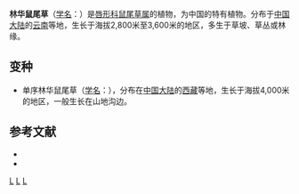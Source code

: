 {{Speciesbox 
| taxon = Salvia hylocharis
| authority = Diels
| subdivision_ranks =[[变种|变种]]
| subdivision =
* 林华鼠尾草 ''S. h.'' var. ''hylocharis''
* 单序林华鼠尾草 ''S. h.'' var. ''subsimplex''
}}

'''林华鼠尾草'''（[[学名|学名]]：{{lang|la|''Salvia hylocharis''}}）是[[唇形科|唇形科]][[鼠尾草属|鼠尾草属]]的植物，为中国的特有植物。分布于[[中国大陆|中国大陆]]的[[云南|云南]]等地，生长于海拔2,800米至3,600米的地区，多生于草坡、草丛或林缘。

== 变种 ==
* 单序林华鼠尾草（[[学名|学名]]：{{lang|la|''Salvia hylocharis'' var. ''subsimplex''}}），分布在[[中国大陆|中国大陆]]的[[西藏|西藏]]等地，生长于海拔4,000米的地区，一般生长在山地沟边。

== 参考文献 ==
<div class="references-small">
* {{FRPS|Salvia hylocharis}}
* {{cite web| url =http://www.bioinfo.cn/db05/KmzwSpecies.php?action=view&id=12821| title =林华鼠尾草（原变种）| work =《中国高等植物数据库全库》| publisher =中国科学院微生物研究所| author =昆明植物研究所| accessdate =2009-02-24| deadurl =yes| archiveurl =https://web.archive.org/web/20160305014834/http://www.bioinfo.cn/db05/KmzwSpecies.php?action=view&id=12821| archivedate =2016-03-05}}
</div>
{{Taxonbar|from=Q7406811}}

[[Category:鼠尾草属|L]]
[[Category:中國特有植物|L]]
[[Category:云南植物|L]]